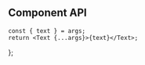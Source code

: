 

<Meta component={Text} title="Components/Text" />

<Title>Text</Title>

## Component API

<ArgsTable of={Text} />

    const { text } = args;
    return <Text {...args}>{text}</Text>;
};

<Canvas hidden>
    <Story
        name="Default"
        args={{
            size: DEFAULT_TEXT_SIZE,
            text: 'Lorem ipsum dolor sit amet consetetur ...',
        }}
        argTypes={{
            size: {
                control: {
                    type: 'select',
                    options: TEXT_SIZES,
                },
            },
            variant: {
                control: {
                    type: 'select',
                    options: TEXT_VARIANTS,
                },
            },
            weight: {
                control: {
                    type: 'select',
                    options: TEXT_WEIGHTS,
                },
            },
        }}
    >
        {Template.bind({})}
    </Story>
</Canvas>
